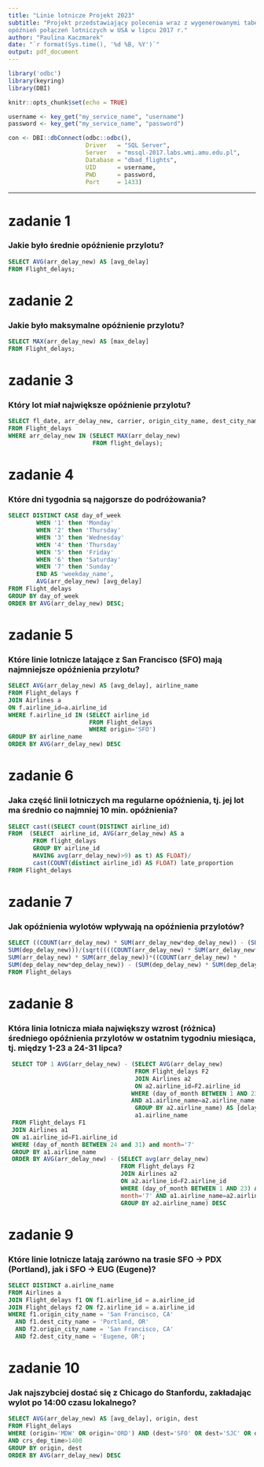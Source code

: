 ```yaml
---
title: "Linie lotnicze Projekt 2023"
subtitle: "Projekt przedstawiający polecenia wraz z wygenerowanymi tabelami z analizy bazy danych dotyczących
opóźnień połączeń lotniczych w USA w lipcu 2017 r."
author: "Paulina Kaczmarek"
date: "`r format(Sys.time(), '%d %B, %Y')`"
output: pdf_document
---
```

```r
library('odbc')
library(keyring)
library(DBI)

```
```r
knitr::opts_chunk$set(echo = TRUE)

username <- key_get("my_service_name", "username")
password <- key_get("my_service_name", "password")

con <- DBI::dbConnect(odbc::odbc(),
                      Driver   = "SQL Server",
                      Server   = "mssql-2017.labs.wmi.amu.edu.pl",
                      Database = "dbad_flights",
                      UID      = username,
                      PWD      = password,
                      Port     = 1433)
```

---
# zadanie 1
### Jakie było średnie opóźnienie przylotu?

```sql
SELECT AVG(arr_delay_new) AS [avg_delay]
FROM Flight_delays;
```

# zadanie 2
### Jakie było maksymalne opóźnienie przylotu?

```sql
SELECT MAX(arr_delay_new) AS [max_delay]
FROM Flight_delays;
```
# 
# zadanie 3
### Który lot miał największe opóźnienie przylotu?

```sql
SELECT fl_date, arr_delay_new, carrier, origin_city_name, dest_city_name 
FROM Flight_delays
WHERE arr_delay_new IN (SELECT MAX(arr_delay_new)
                        FROM flight_delays);
```

# zadanie 4
### Które dni tygodnia są najgorsze do podróżowania?

```sql
SELECT DISTINCT CASE day_of_week  
        WHEN '1' then 'Monday'
        WHEN '2' then 'Thursday'
        WHEN '3' then 'Wednesday'
        WHEN '4' then 'Thursday'
        WHEN '5' then 'Friday'
        WHEN '6' then 'Saturday'
        WHEN '7' then 'Sunday'
        END AS 'weekday_name',
        AVG(arr_delay_new) [avg_delay]
FROM Flight_delays
GROUP BY day_of_week
ORDER BY AVG(arr_delay_new) DESC;
```
# zadanie 5
### Które linie lotnicze latające z San Francisco (SFO) mają najmniejsze opóźnienia przylotu?

```sql
SELECT AVG(arr_delay_new) AS [avg_delay], airline_name
FROM Flight_delays f 
JOIN Airlines a
ON f.airline_id=a.airline_id
WHERE f.airline_id IN (SELECT airline_id
                       FROM Flight_delays
                       WHERE origin='SFO')
GROUP BY airline_name 
ORDER BY AVG(arr_delay_new) DESC
```
# zadanie 6
### Jaka część linii lotniczych ma regularne opóźnienia, tj. jej lot ma średnio co najmniej 10 min. opóźnienia?


```sql
SELECT cast((SELECT count(DISTINCT airline_id)
FROM  (SELECT  airline_id, AVG(arr_delay_new) AS a 
       FROM flight_delays
       GROUP BY airline_id
       HAVING avg(arr_delay_new)>9) as t) AS FLOAT)/
       cast(COUNT(distinct airline_id) AS FLOAT) late_proportion  
FROM Flight_delays
```

# zadanie 7
### Jak opóźnienia wylotów wpływają na opóźnienia przylotów?

```sql
SELECT ((COUNT(arr_delay_new) * SUM(arr_delay_new*dep_delay_new)) - (SUM(arr_delay_new)*
SUM(dep_delay_new)))/(sqrt((((COUNT(arr_delay_new) * SUM(arr_delay_new*arr_delay_new)) -
SUM(arr_delay_new) * SUM(arr_delay_new))*((COUNT(arr_delay_new) *
SUM(dep_delay_new*dep_delay_new)) - (SUM(dep_delay_new) * SUM(dep_delay_new))))))
FROM Flight_delays 
```

# zadanie 8
### Która linia lotnicza miała największy wzrost (różnica) średniego opóźnienia przylotów w ostatnim tygodniu miesiąca, tj. między 1-23 a 24-31 lipca?

```sql
 SELECT TOP 1 AVG(arr_delay_new) - (SELECT AVG(arr_delay_new)
                                    FROM Flight_delays F2
                                    JOIN Airlines a2
                                    ON a2.airline_id=F2.airline_id
                                   WHERE (day_of_month BETWEEN 1 AND 23) AND month='7' 
                                   AND a1.airline_name=a2.airline_name
                                    GROUP BY a2.airline_name) AS [delay_increase],
                                    a1.airline_name
 FROM Flight_delays F1
 JOIN Airlines a1
 ON a1.airline_id=F1.airline_id
 WHERE (day_of_month BETWEEN 24 and 31) and month='7' 
 GROUP BY a1.airline_name
 ORDER BY AVG(arr_delay_new) - (SELECT avg(arr_delay_new)
                                FROM Flight_delays F2
                                JOIN Airlines a2
                                ON a2.airline_id=F2.airline_id
                                WHERE (day_of_month BETWEEN 1 AND 23) AND
                                month='7' AND a1.airline_name=a2.airline_name
                                GROUP BY a2.airline_name) DESC
```

# zadanie 9
### Które linie lotnicze latają zarówno na trasie SFO → PDX (Portland), jak i SFO → EUG (Eugene)?

```sql
SELECT DISTINCT a.airline_name 
FROM Airlines a
JOIN Flight_delays f1 ON f1.airline_id = a.airline_id 
JOIN Flight_delays f2 ON f2.airline_id = a.airline_id 
WHERE f1.origin_city_name = 'San Francisco, CA' 
  AND f1.dest_city_name = 'Portland, OR' 
  AND f2.origin_city_name = 'San Francisco, CA' 
  AND f2.dest_city_name = 'Eugene, OR';
```

# zadanie 10
### Jak najszybciej dostać się z Chicago do Stanfordu, zakładając wylot po 14:00 czasu lokalnego?

```sql
SELECT AVG(arr_delay_new) AS [avg_delay], origin, dest
FROM Flight_delays
WHERE (origin='MDW' OR origin='ORD') AND (dest='SFO' OR dest='SJC' OR dest='OAK') 
AND crs_dep_time>1400
GROUP BY origin, dest
ORDER BY AVG(arr_delay_new) DESC
```

